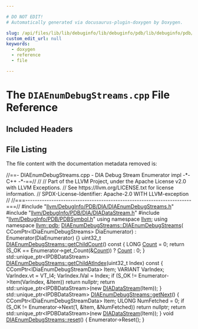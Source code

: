 ```yaml
---

# DO NOT EDIT!
# Automatically generated via docusaurus-plugin-doxygen by Doxygen.

slug: /api/files/lib/lib/debuginfo/lib/debuginfo/pdb/lib/debuginfo/pdb/dia/diaenumdebugstreams-cpp
custom_edit_url: null
keywords:
  - doxygen
  - reference
  - file

---
```





# The `DIAEnumDebugStreams.cpp` File Reference

<DoxygenPage pluginConfig={pluginConfig}>



## Included Headers

<IncludesList>
<IncludesListItem
  filePath="llvm/DebugInfo/PDB/DIA/DIAEnumDebugStreams.h"
  permalink="/docs/api/files/include/include/llvm/include/llvm/debuginfo/include/llvm/debuginfo/pdb/include/llvm/debuginfo/pdb/dia/diaenumdebugstreams-h"
  isLocal="true" />
<IncludesListItem
  filePath="llvm/DebugInfo/PDB/DIA/DIADataStream.h"
  permalink="/docs/api/files/include/include/llvm/include/llvm/debuginfo/include/llvm/debuginfo/pdb/include/llvm/debuginfo/pdb/dia/diadatastream-h"
  isLocal="true" />
<IncludesListItem
  filePath="llvm/DebugInfo/PDB/PDBSymbol.h"
  permalink="/docs/api/files/include/include/llvm/include/llvm/debuginfo/include/llvm/debuginfo/pdb/pdbsymbol-h"
  isLocal="true" />
</IncludesList>


## File Listing

The file content with the documentation metadata removed is:

<ProgramListing>

<Link id="l00001" /><CodeLine lineNumber="1"><span class="doxyHighlightComment">//==- DIAEnumDebugStreams.cpp - DIA Debug Stream Enumerator impl -&#42;- C++ -&#42;-==//</span></CodeLine>
<Link id="l00002" /><CodeLine lineNumber="2"><span class="doxyHighlightComment">//</span></CodeLine>
<Link id="l00003" /><CodeLine lineNumber="3"><span class="doxyHighlightComment">// Part of the LLVM Project, under the Apache License v2.0 with LLVM Exceptions.</span></CodeLine>
<Link id="l00004" /><CodeLine lineNumber="4"><span class="doxyHighlightComment">// See https://llvm.org/LICENSE.txt for license information.</span></CodeLine>
<Link id="l00005" /><CodeLine lineNumber="5"><span class="doxyHighlightComment">// SPDX-License-Identifier: Apache-2.0 WITH LLVM-exception</span></CodeLine>
<Link id="l00006" /><CodeLine lineNumber="6"><span class="doxyHighlightComment">//</span></CodeLine>
<Link id="l00007" /><CodeLine lineNumber="7"><span class="doxyHighlightComment">//===----------------------------------------------------------------------===//</span></CodeLine>
<Link id="l00008" /><CodeLine lineNumber="8"></CodeLine>
<Link id="l00009" /><CodeLine lineNumber="9"><span class="doxyHighlightPreprocessor">#include &quot;<a href="/docs/api/files/include/include/llvm/include/llvm/debuginfo/include/llvm/debuginfo/pdb/include/llvm/debuginfo/pdb/dia/diaenumdebugstreams-h">llvm/DebugInfo/PDB/DIA/DIAEnumDebugStreams.h</a>&quot;</span></CodeLine>
<Link id="l00010" /><CodeLine lineNumber="10"><span class="doxyHighlightPreprocessor">#include &quot;<a href="/docs/api/files/include/include/llvm/include/llvm/debuginfo/include/llvm/debuginfo/pdb/include/llvm/debuginfo/pdb/dia/diadatastream-h">llvm/DebugInfo/PDB/DIA/DIADataStream.h</a>&quot;</span></CodeLine>
<Link id="l00011" /><CodeLine lineNumber="11"><span class="doxyHighlightPreprocessor">#include &quot;<a href="/docs/api/files/include/include/llvm/include/llvm/debuginfo/include/llvm/debuginfo/pdb/pdbsymbol-h">llvm/DebugInfo/PDB/PDBSymbol.h</a>&quot;</span></CodeLine>
<Link id="l00012" /><CodeLine lineNumber="12"></CodeLine>
<Link id="l00013" /><CodeLine lineNumber="13"><span class="doxyHighlightKeyword">using namespace </span><span class="doxyHighlight"><a href="/docs/api/namespaces/llvm">llvm</a>;</span></CodeLine>
<Link id="l00014" /><CodeLine lineNumber="14"><span class="doxyHighlightKeyword">using namespace </span><span class="doxyHighlight"><a href="/docs/api/namespaces/llvm/pdb">llvm::pdb</a>;</span></CodeLine>
<Link id="l00015" /><CodeLine lineNumber="15"></CodeLine>
<Link id="l00016" /><CodeLine lineNumber="16" lineLink="/docs/api/classes/llvm/pdb/diaenumdebugstreams/#a0beac449a153dcd03afd87764ae0eac2"><span class="doxyHighlight"><a href="/docs/api/classes/llvm/pdb/diaenumdebugstreams/#a0beac449a153dcd03afd87764ae0eac2">DIAEnumDebugStreams::DIAEnumDebugStreams</a>(</span></CodeLine>
<Link id="l00017" /><CodeLine lineNumber="17"><span class="doxyHighlight">    CComPtr&lt;IDiaEnumDebugStreams&gt; DiaEnumerator)</span></CodeLine>
<Link id="l00018" /><CodeLine lineNumber="18"><span class="doxyHighlight">    : Enumerator(DiaEnumerator) &#123;&#125;</span></CodeLine>
<Link id="l00019" /><CodeLine lineNumber="19"></CodeLine>
<Link id="l00020" /><CodeLine lineNumber="20" lineLink="/docs/api/classes/llvm/pdb/diaenumdebugstreams/#abfd0c2f45191f9e472190cd1f01342b4"><span class="doxyHighlight">uint32&#95;t <a href="/docs/api/classes/llvm/pdb/diaenumdebugstreams/#abfd0c2f45191f9e472190cd1f01342b4">DIAEnumDebugStreams::getChildCount</a>()</span><span class="doxyHighlightKeyword"> const </span><span class="doxyHighlight">&#123;</span></CodeLine>
<Link id="l00021" /><CodeLine lineNumber="21"><span class="doxyHighlight">  LONG <a href="/docs/api/namespaces/llvm/#a845e08be4b0320d66901a66b0c0e9509">Count</a> = 0;</span></CodeLine>
<Link id="l00022" /><CodeLine lineNumber="22"><span class="doxyHighlight">  </span><span class="doxyHighlightKeywordFlow">return</span><span class="doxyHighlight"> (S&#95;OK == Enumerator-&gt;get&#95;Count(&amp;<a href="/docs/api/namespaces/llvm/#a845e08be4b0320d66901a66b0c0e9509">Count</a>)) ? <a href="/docs/api/namespaces/llvm/#a845e08be4b0320d66901a66b0c0e9509">Count</a> : 0;</span></CodeLine>
<Link id="l00023" /><CodeLine lineNumber="23"><span class="doxyHighlight">&#125;</span></CodeLine>
<Link id="l00024" /><CodeLine lineNumber="24"></CodeLine>
<Link id="l00025" /><CodeLine lineNumber="25"><span class="doxyHighlight">std::unique&#95;ptr&lt;IPDBDataStream&gt;</span></CodeLine>
<Link id="l00026" /><CodeLine lineNumber="26" lineLink="/docs/api/classes/llvm/pdb/diaenumdebugstreams/#abe9519aa63a2be63dad7230e1e254be9"><span class="doxyHighlight"><a href="/docs/api/classes/llvm/pdb/diaenumdebugstreams/#abe9519aa63a2be63dad7230e1e254be9">DIAEnumDebugStreams::getChildAtIndex</a>(uint32&#95;t Index)</span><span class="doxyHighlightKeyword"> const </span><span class="doxyHighlight">&#123;</span></CodeLine>
<Link id="l00027" /><CodeLine lineNumber="27"><span class="doxyHighlight">  CComPtr&lt;IDiaEnumDebugStreamData&gt; Item;</span></CodeLine>
<Link id="l00028" /><CodeLine lineNumber="28"><span class="doxyHighlight">  VARIANT VarIndex;</span></CodeLine>
<Link id="l00029" /><CodeLine lineNumber="29"><span class="doxyHighlight">  VarIndex.vt = VT&#95;I4;</span></CodeLine>
<Link id="l00030" /><CodeLine lineNumber="30"><span class="doxyHighlight">  VarIndex.lVal = Index;</span></CodeLine>
<Link id="l00031" /><CodeLine lineNumber="31"><span class="doxyHighlight">  </span><span class="doxyHighlightKeywordFlow">if</span><span class="doxyHighlight"> (S&#95;OK != Enumerator-&gt;Item(VarIndex, &amp;Item))</span></CodeLine>
<Link id="l00032" /><CodeLine lineNumber="32"><span class="doxyHighlight">    </span><span class="doxyHighlightKeywordFlow">return</span><span class="doxyHighlight"> </span><span class="doxyHighlightKeyword">nullptr</span><span class="doxyHighlight">;</span></CodeLine>
<Link id="l00033" /><CodeLine lineNumber="33"></CodeLine>
<Link id="l00034" /><CodeLine lineNumber="34"><span class="doxyHighlight">  </span><span class="doxyHighlightKeywordFlow">return</span><span class="doxyHighlight"> std::unique&#95;ptr&lt;IPDBDataStream&gt;(</span><span class="doxyHighlightKeyword">new</span><span class="doxyHighlight"> <a href="/docs/api/classes/llvm/pdb/diadatastream">DIADataStream</a>(Item));</span></CodeLine>
<Link id="l00035" /><CodeLine lineNumber="35"><span class="doxyHighlight">&#125;</span></CodeLine>
<Link id="l00036" /><CodeLine lineNumber="36"></CodeLine>
<Link id="l00037" /><CodeLine lineNumber="37" lineLink="/docs/api/classes/llvm/pdb/diaenumdebugstreams/#ae5bf43ab026af91ca88a9b74f5159743"><span class="doxyHighlight">std::unique&#95;ptr&lt;IPDBDataStream&gt; <a href="/docs/api/classes/llvm/pdb/diaenumdebugstreams/#ae5bf43ab026af91ca88a9b74f5159743">DIAEnumDebugStreams::getNext</a>() &#123;</span></CodeLine>
<Link id="l00038" /><CodeLine lineNumber="38"><span class="doxyHighlight">  CComPtr&lt;IDiaEnumDebugStreamData&gt; Item;</span></CodeLine>
<Link id="l00039" /><CodeLine lineNumber="39"><span class="doxyHighlight">  ULONG NumFetched = 0;</span></CodeLine>
<Link id="l00040" /><CodeLine lineNumber="40"><span class="doxyHighlight">  </span><span class="doxyHighlightKeywordFlow">if</span><span class="doxyHighlight"> (S&#95;OK != Enumerator-&gt;Next(1, &amp;Item, &amp;NumFetched))</span></CodeLine>
<Link id="l00041" /><CodeLine lineNumber="41"><span class="doxyHighlight">    </span><span class="doxyHighlightKeywordFlow">return</span><span class="doxyHighlight"> </span><span class="doxyHighlightKeyword">nullptr</span><span class="doxyHighlight">;</span></CodeLine>
<Link id="l00042" /><CodeLine lineNumber="42"></CodeLine>
<Link id="l00043" /><CodeLine lineNumber="43"><span class="doxyHighlight">  </span><span class="doxyHighlightKeywordFlow">return</span><span class="doxyHighlight"> std::unique&#95;ptr&lt;IPDBDataStream&gt;(</span><span class="doxyHighlightKeyword">new</span><span class="doxyHighlight"> <a href="/docs/api/classes/llvm/pdb/diadatastream">DIADataStream</a>(Item));</span></CodeLine>
<Link id="l00044" /><CodeLine lineNumber="44"><span class="doxyHighlight">&#125;</span></CodeLine>
<Link id="l00045" /><CodeLine lineNumber="45"></CodeLine>
<Link id="l00046" /><CodeLine lineNumber="46" lineLink="/docs/api/classes/llvm/pdb/diaenumdebugstreams/#a1eb6df9f7085a0ca338f35158a9d1550"><span class="doxyHighlightKeywordType">void</span><span class="doxyHighlight"> <a href="/docs/api/classes/llvm/pdb/diaenumdebugstreams/#a1eb6df9f7085a0ca338f35158a9d1550">DIAEnumDebugStreams::reset</a>() &#123; Enumerator-&gt;Reset(); &#125;</span></CodeLine>

</ProgramListing>


</DoxygenPage>
